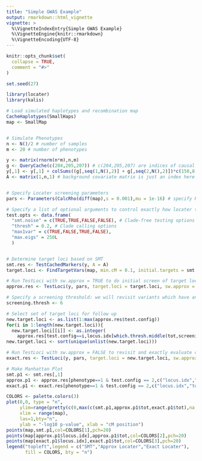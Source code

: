 ```yaml
---
title: "Simple GWAS Example"
output: rmarkdown::html_vignette
vignette: >
  %\VignetteIndexEntry{Simple GWAS Example}
  %\VignetteEngine{knitr::rmarkdown}
  %\VignetteEncoding{UTF-8}
---
```


```r
knitr::opts_chunk$set(
  collapse = TRUE,
  comment = "#>"
)
```

```r
set.seed(27)

library(locater)
library(kalis)

# Load simulated haplotypes and recombination map
CacheHaplotypes(SmallHaps)
map <- SmallMap


# Simulate Phenotypes
n <- N()/2 # number of samples
m <- 20 # number of phenotypes

y <- matrix(rnorm(n*m),n,m)
g <- QueryCache(c(204,205,207)) # c(204,205,207) are indices of causal loci
y[,1] <- y[,1] + colSums((g[,seq(1,N(),2)] + g[,seq(2,N(),2)])*c(150,8,20)/rowSums(g))
A <- matrix(1,n,1) # background covariate matrix is just an index here


# Specify Locater screening parameters 
pars <- Parameters(CalcRho(diff(map),s = 0.001),mu = 1e-16) # specify HMM parameters

# Specify a list of optional arguments to control exactly how locater tests each position. If more than one combination of testing parameters is desired, a data.frame with multiple rows can be given and locater will efficiently evaluate all testing options.
test.opts <- data.frame(
  "smt.noise" = c(TRUE,TRUE,FALSE,FALSE), # Clade-free testing options (eg: SMT, might be more complex)
  "thresh" = 0.2, # Clade calling options
  "max1var" = c(TRUE,FALSE,TRUE,FALSE),
  "max.eigs" = 250L
  )


# Determine target loci based on SMT
smt.res <- TestCachedMarkers(y, A = A)
target.loci <- FindTargetVars(map, min.cM = 0.1, initial.targets = smt.res, smt.thresh = 3)

# Run TestLoci with sw.approx = TRUE to do initial screen of target loci
approx.res <- TestLoci(y, pars, target.loci = target.loci, sw.approx = TRUE, test.opts = test.opts,verbose = TRUE)

# Specify a screening threshold: we will revisit variants which have an approximate -log10 p-value greater than screening.thresh
screening.thresh <- 6

# Select set of target loci for follow up
new.target.loci <- as.list(1:max(approx.res$test.config))
for(i in 1:length(new.target.loci)){
  new.target.loci[[i]] <- as.integer(
    approx.res[test.config==i,locus.idx[which.thresh.middle(tot,screening.thresh)],phenotype]$V1)}
new.target.loci <- sort(unique(unlist(new.target.loci)))

# Run TestLoci with sw.approx = FALSE to revisit and exactly evaluate candidate loci
exact.res <- TestLoci(y, pars, target.loci = new.target.loci, sw.approx = FALSE, test.opts = test.opts, verbose = TRUE)

# Make Manhattan Plot
smt.p1 <- smt.res[,1]
approx.p1 <- approx.res[phenotype==1 & test.config == 2,c("locus.idx","tot")]
exact.p1 <- exact.res[phenotype==1 & test.config == 2,c("locus.idx","tot")]

COLORS <- palette.colors(3)
plot(0,0, type = "n", 
     ylim=range(pretty(c(0,max(c(smt.p1,approx.p1$tot,exact.p1$tot),na.rm=T)))),
     xlim = range(map),
     las=1,bty="n",
     ylab = "-log10 p-value", xlab = "cM position")
points(map,smt.p1,col=COLORS[1],pch=20)
points(map[approx.p1$locus.idx],approx.p1$tot,col=COLORS[2],pch=20)
points(map[exact.p1$locus.idx],exact.p1$tot,col=COLORS[3],pch=20)
legend("topleft",legend = c("SMT","Approx Locater","Exact Locater"),
       fill = COLORS, bty = "n")


```
